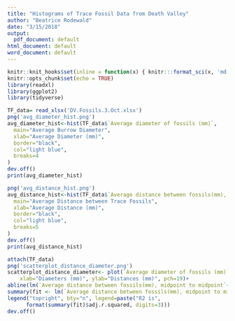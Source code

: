 ```yaml
---
title: "Histograms of Trace Fossil Data from Death Valley"
author: "Beatrice Rodewald"
date: "3/15/2018"
output: 
  pdf_document: default
html_document: default
word_document: default
---
```


```r
knitr::knit_hooks$set(inline = function(x) { knitr:::format_sci(x, 'md')})
knitr::opts_chunk$set(echo = TRUE)
library(readxl)
library(ggplot2)
library(tidyverse)
```



```r
TF_data= read_xlsx('DV.Fossils.3.Oct.xlsx')
png('avg_diameter_hist.png')
avg_diameter_hist<-hist(TF_data$`Average diameter of fossils (mm)`,
  main="Average Burrow Diameter",
  xlab="Average Diameter (mm)",
  border="black",
  col="light blue",
  breaks=4
)
dev.off()
print(avg_diameter_hist)

```

```r
png('avg_distance_hist.png')
avg_distance_hist<-hist(TF_data$`Average distance between fossils(mm), midpoint to midpoint`,
  main="Average Distance between Trace Fossils",
  xlab="Average Distance (mm)",
  border="black",
  col="light blue",
  breaks=5
)
dev.off()
print(avg_distance_hist)

```

```r
attach(TF_data)
png('scatterplot_distance_diameter.png')
scatterplot_distance_diameter<- plot(`Average diameter of fossils (mm)`, `Average distance between fossils(mm), midpoint to midpoint`, main="Diameters of Burrows and Distances Between Them", 
  	xlab="Diameters (mm)", ylab="Distances (mm)", pch=19)+
abline(lm(`Average distance between fossils(mm), midpoint to midpoint`~`Average diameter of fossils (mm)`), col="blue")
summary(fit <- lm(`Average distance between fossils(mm), midpoint to midpoint`~`Average diameter of fossils (mm)`))
legend("topright", bty="n", legend=paste("R2 is",
      format(summary(fit)$adj.r.squared, digits=3)))
dev.off()
```
